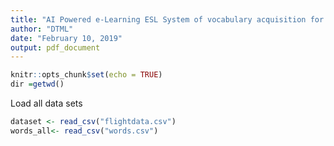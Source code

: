 ```yaml
---
title: "AI Powered e-Learning ESL System of vocabulary acquisition for beginner learners"
author: "DTML"
date: "February 10, 2019"
output: pdf_document
---
```


```r
knitr::opts_chunk$set(echo = TRUE)
dir =getwd()
```
Load all data sets

```r
dataset <- read_csv("flightdata.csv")
words_all<- read_csv("words.csv")

```
